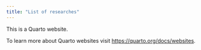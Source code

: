```yaml
---
title: "List of researches"
---
```




::: {#refs}
:::

This is a Quarto website.

To learn more about Quarto websites visit <https://quarto.org/docs/websites>.
